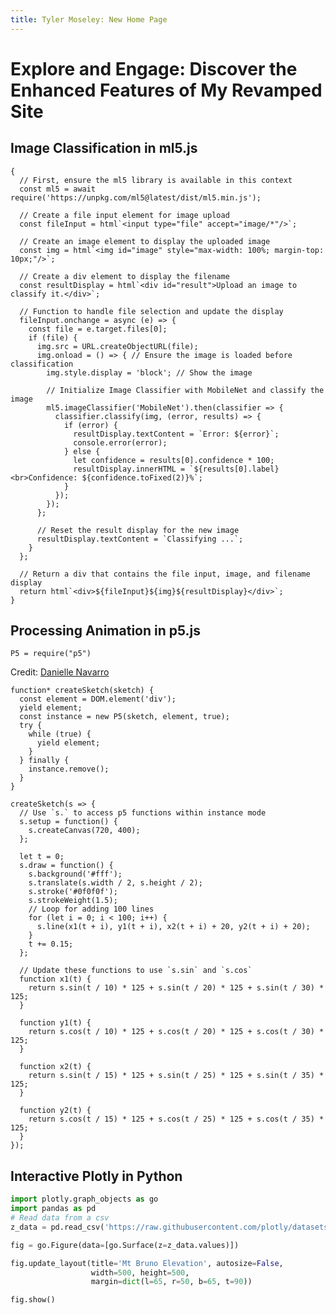 ```yaml
---
title: Tyler Moseley: New Home Page
---
```


# Explore and Engage: Discover the Enhanced Features of My Revamped Site

## Image Classification in ml5.js 

```ojs
{
  // First, ensure the ml5 library is available in this context
  const ml5 = await require('https://unpkg.com/ml5@latest/dist/ml5.min.js');

  // Create a file input element for image upload
  const fileInput = html`<input type="file" accept="image/*"/>`;
  
  // Create an image element to display the uploaded image
  const img = html`<img id="image" style="max-width: 100%; margin-top: 10px;"/>`;
  
  // Create a div element to display the filename
  const resultDisplay = html`<div id="result">Upload an image to classify it.</div>`;
  
  // Function to handle file selection and update the display
  fileInput.onchange = async (e) => {
    const file = e.target.files[0];
    if (file) {
      img.src = URL.createObjectURL(file);
      img.onload = () => { // Ensure the image is loaded before classification
        img.style.display = 'block'; // Show the image

        // Initialize Image Classifier with MobileNet and classify the image
        ml5.imageClassifier('MobileNet').then(classifier => {
          classifier.classify(img, (error, results) => {
            if (error) {
              resultDisplay.textContent = `Error: ${error}`;
              console.error(error);
            } else {
              let confidence = results[0].confidence * 100;
              resultDisplay.innerHTML = `${results[0].label}<br>Confidence: ${confidence.toFixed(2)}%`;
            }
          });
        });
      };
      
      // Reset the result display for the new image
      resultDisplay.textContent = `Classifying ...`;
    }
  };
  
  // Return a div that contains the file input, image, and filename display
  return html`<div>${fileInput}${img}${resultDisplay}</div>`;
}
```

## Processing Animation in p5.js

```ojs
P5 = require("p5")
```

Credit: [Danielle Navarro](https://blog.djnavarro.net/posts/2023-01-14_p5js/)

```ojs
function* createSketch(sketch) {
  const element = DOM.element('div');
  yield element;
  const instance = new P5(sketch, element, true);
  try {
    while (true) {
      yield element;
    }
  } finally {
    instance.remove();
  }
}

createSketch(s => {
  // Use `s.` to access p5 functions within instance mode
  s.setup = function() {
    s.createCanvas(720, 400);
  };

  let t = 0;
  s.draw = function() {
    s.background('#fff');
    s.translate(s.width / 2, s.height / 2);
    s.stroke('#0f0f0f');
    s.strokeWeight(1.5);
    // Loop for adding 100 lines
    for (let i = 0; i < 100; i++) {
      s.line(x1(t + i), y1(t + i), x2(t + i) + 20, y2(t + i) + 20);
    }
    t += 0.15;
  };

  // Update these functions to use `s.sin` and `s.cos`
  function x1(t) {
    return s.sin(t / 10) * 125 + s.sin(t / 20) * 125 + s.sin(t / 30) * 125;
  }

  function y1(t) {
    return s.cos(t / 10) * 125 + s.cos(t / 20) * 125 + s.cos(t / 30) * 125;
  }

  function x2(t) {
    return s.sin(t / 15) * 125 + s.sin(t / 25) * 125 + s.sin(t / 35) * 125;
  }

  function y2(t) {
    return s.cos(t / 15) * 125 + s.cos(t / 25) * 125 + s.cos(t / 35) * 125;
  }
});

```

## Interactive Plotly in Python
```python
import plotly.graph_objects as go
import pandas as pd
# Read data from a csv
z_data = pd.read_csv('https://raw.githubusercontent.com/plotly/datasets/master/api_docs/mt_bruno_elevation.csv')

fig = go.Figure(data=[go.Surface(z=z_data.values)])

fig.update_layout(title='Mt Bruno Elevation', autosize=False,
                  width=500, height=500,
                  margin=dict(l=65, r=50, b=65, t=90))

fig.show()
```